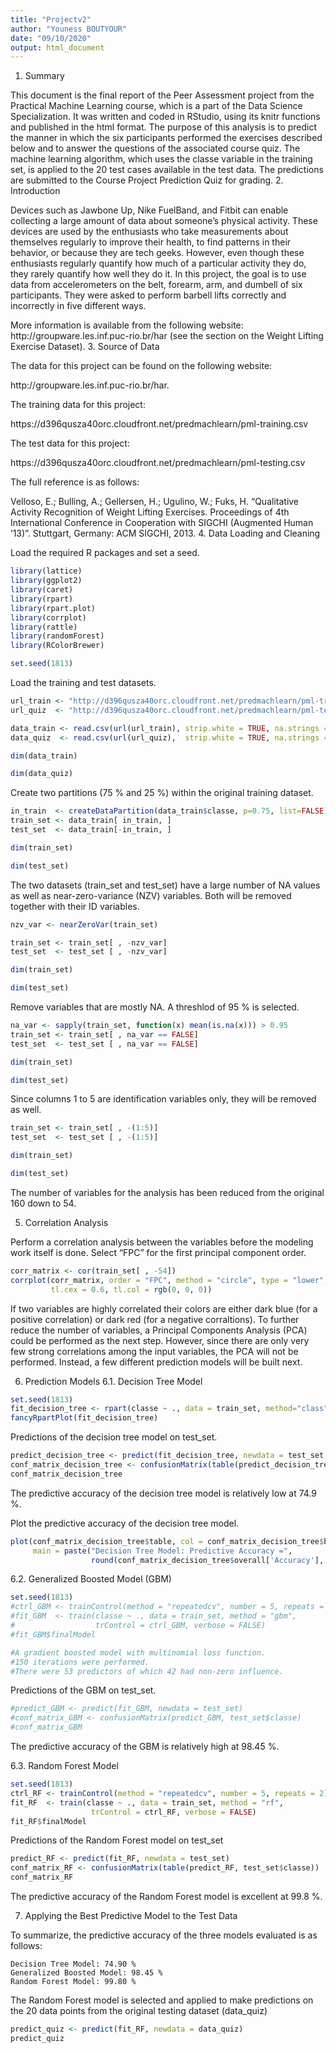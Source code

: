 ```yaml
---
title: "Projectv2"
author: "Youness BOUTYOUR"
date: "09/10/2020"
output: html_document
---
```


1. Summary

This document is the final report of the Peer Assessment project from the Practical Machine Learning course, which is a part of the Data Science Specialization. It was written and coded in RStudio, using its knitr functions and published in the html format. The purpose of this analysis is to predict the manner in which the six participants performed the exercises described below and to answer the questions of the associated course quiz. The machine learning algorithm, which uses the classe variable in the training set, is applied to the 20 test cases available in the test data. The predictions are submitted to the Course Project Prediction Quiz for grading.
2. Introduction

Devices such as Jawbone Up, Nike FuelBand, and Fitbit can enable collecting a large amount of data about someone’s physical activity. These devices are used by the enthusiasts who take measurements about themselves regularly to improve their health, to find patterns in their behavior, or because they are tech geeks. However, even though these enthusiasts regularly quantify how much of a particular activity they do, they rarely quantify how well they do it. In this project, the goal is to use data from accelerometers on the belt, forearm, arm, and dumbell of six participants. They were asked to perform barbell lifts correctly and incorrectly in five different ways.

More information is available from the following website: http://groupware.les.inf.puc-rio.br/har (see the section on the Weight Lifting Exercise Dataset).
3. Source of Data

The data for this project can be found on the following website:

http://groupware.les.inf.puc-rio.br/har.

The training data for this project:

https://d396qusza40orc.cloudfront.net/predmachlearn/pml-training.csv

The test data for this project:

https://d396qusza40orc.cloudfront.net/predmachlearn/pml-testing.csv

The full reference is as follows:

Velloso, E.; Bulling, A.; Gellersen, H.; Ugulino, W.; Fuks, H. “Qualitative Activity Recognition of Weight Lifting Exercises. Proceedings of 4th International Conference in Cooperation with SIGCHI (Augmented Human ’13)”. Stuttgart, Germany: ACM SIGCHI, 2013.
4. Data Loading and Cleaning


Load the required R packages and set a seed.
```r
library(lattice)
library(ggplot2)
library(caret)
library(rpart)
library(rpart.plot)
library(corrplot)
library(rattle)
library(randomForest)
library(RColorBrewer)
```

```r
set.seed(1813)
```
Load the training and test datasets.
```r
url_train <- "http://d396qusza40orc.cloudfront.net/predmachlearn/pml-training.csv"
url_quiz  <- "http://d396qusza40orc.cloudfront.net/predmachlearn/pml-testing.csv"
```

```r
data_train <- read.csv(url(url_train), strip.white = TRUE, na.strings = c("NA",""))
data_quiz  <- read.csv(url(url_quiz),  strip.white = TRUE, na.strings = c("NA",""))
```

```r
dim(data_train)
```

```r
dim(data_quiz)
```

Create two partitions (75 % and 25 %) within the original training dataset.

```r
in_train  <- createDataPartition(data_train$classe, p=0.75, list=FALSE)
train_set <- data_train[ in_train, ]
test_set  <- data_train[-in_train, ]
```

```r
dim(train_set)
```

```r
dim(test_set)
```

The two datasets (train_set and test_set) have a large number of NA values as well as near-zero-variance (NZV) variables. Both will be removed together with their ID variables.

```r
nzv_var <- nearZeroVar(train_set)
```

```r
train_set <- train_set[ , -nzv_var]
test_set  <- test_set [ , -nzv_var]
```

```r
dim(train_set)
```

```r
dim(test_set)
```

Remove variables that are mostly NA. A threshlod of 95 % is selected.

```r
na_var <- sapply(train_set, function(x) mean(is.na(x))) > 0.95
train_set <- train_set[ , na_var == FALSE]
test_set  <- test_set [ , na_var == FALSE]
```

```r
dim(train_set)
```

```r
dim(test_set)
```

Since columns 1 to 5 are identification variables only, they will be removed as well.

```r
train_set <- train_set[ , -(1:5)]
test_set  <- test_set [ , -(1:5)]
```

```r
dim(train_set)
```

```r
dim(test_set)
```

The number of variables for the analysis has been reduced from the original 160 down to 54.

5. Correlation Analysis

Perform a correlation analysis between the variables before the modeling work itself is done. Select “FPC” for the first principal component order.

```r
corr_matrix <- cor(train_set[ , -54])
corrplot(corr_matrix, order = "FPC", method = "circle", type = "lower",
         tl.cex = 0.6, tl.col = rgb(0, 0, 0))
```

If two variables are highly correlated their colors are either dark blue (for a positive correlation) or dark red (for a negative corraltions). To further reduce the number of variables, a Principal Components Analysis (PCA) could be performed as the next step. However, since there are only very few strong correlations among the input variables, the PCA will not be performed. Instead, a few different prediction models will be built next.

6. Prediction Models
6.1. Decision Tree Model

```r
set.seed(1813)
fit_decision_tree <- rpart(classe ~ ., data = train_set, method="class")
fancyRpartPlot(fit_decision_tree)
```

Predictions of the decision tree model on test_set.

```r
predict_decision_tree <- predict(fit_decision_tree, newdata = test_set, type="class")
conf_matrix_decision_tree <- confusionMatrix(table(predict_decision_tree, test_set$classe))
conf_matrix_decision_tree
```

The predictive accuracy of the decision tree model is relatively low at 74.9 %.

Plot the predictive accuracy of the decision tree model.

```r
plot(conf_matrix_decision_tree$table, col = conf_matrix_decision_tree$byClass, 
     main = paste("Decision Tree Model: Predictive Accuracy =",
                  round(conf_matrix_decision_tree$overall['Accuracy'], 4)))
```

6.2. Generalized Boosted Model (GBM)

```r
set.seed(1813)
#ctrl_GBM <- trainControl(method = "repeatedcv", number = 5, repeats = 2)
#fit_GBM  <- train(classe ~ ., data = train_set, method = "gbm",
#                  trControl = ctrl_GBM, verbose = FALSE)
#fit_GBM$finalModel
```

```r
#A gradient boosted model with multinomial loss function.
#150 iterations were performed.
#There were 53 predictors of which 42 had non-zero influence.
```

Predictions of the GBM on test_set.

```r
#predict_GBM <- predict(fit_GBM, newdata = test_set)
#conf_matrix_GBM <- confusionMatrix(predict_GBM, test_set$classe)
#conf_matrix_GBM
```

The predictive accuracy of the GBM is relatively high at 98.45 %.

6.3. Random Forest Model

```r
set.seed(1813)
ctrl_RF <- trainControl(method = "repeatedcv", number = 5, repeats = 2)
fit_RF  <- train(classe ~ ., data = train_set, method = "rf",
                  trControl = ctrl_RF, verbose = FALSE)
fit_RF$finalModel
```

Predictions of the Random Forest model on test_set

```r
predict_RF <- predict(fit_RF, newdata = test_set)
conf_matrix_RF <- confusionMatrix(table(predict_RF, test_set$classe))
conf_matrix_RF
```

The predictive accuracy of the Random Forest model is excellent at 99.8 %.

7. Applying the Best Predictive Model to the Test Data

To summarize, the predictive accuracy of the three models evaluated is as follows:

    Decision Tree Model: 74.90 %
    Generalized Boosted Model: 98.45 %
    Random Forest Model: 99.80 %

The Random Forest model is selected and applied to make predictions on the 20 data points from the original testing dataset (data_quiz)

```r
predict_quiz <- predict(fit_RF, newdata = data_quiz)
predict_quiz
```
